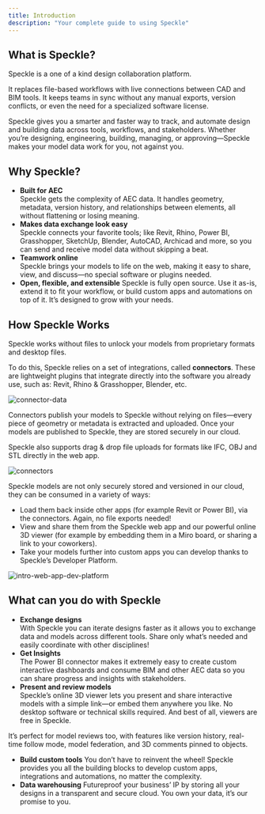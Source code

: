 ```yaml
---
title: Introduction  
description: "Your complete guide to using Speckle"
---
```


## What is Speckle?

Speckle is a one of a kind design collaboration platform.

It replaces file-based workflows with live connections between CAD and BIM tools. It keeps teams in sync without any manual exports, version conflicts, or even the need for a specialized software license. 

Speckle gives you a smarter and faster way to track, and automate design and building data across tools, workflows, and stakeholders. Whether you’re designing, engineering, building, managing, or approving—Speckle makes your model data work for you, not against you.

## Why Speckle?

- **Built for AEC**  
Speckle gets the complexity of AEC data. It handles geometry, metadata, version history, and relationships between elements, all without flattening or losing meaning.
- **Makes data exchange look easy**  
Speckle connects your favorite tools; like Revit, Rhino, Power BI, Grasshopper, SketchUp, Blender, AutoCAD, Archicad and more, so you can send and receive model data without skipping a beat.
- **Teamwork online**  
Speckle brings your models to life on the web, making it easy to share, view, and discuss—no special software or plugins needed.
- **Open, flexible, and extensible**
Speckle is fully open source. Use it as-is, extend it to fit your workflow, or build custom apps and automations on top of it. It’s designed to grow with your needs.


## How Speckle Works

Speckle works without files to unlock your models from proprietary formats and desktop files.

To do this, Speckle relies on a set of integrations, called **connectors**. These are lightweight plugins that integrate directly into the software you already use, such as: Revit, Rhino & Grasshopper, Blender, etc.

![connector-data](/images/introduction/intro-connector-data.png)

Connectors publish your models to Speckle without relying on files—every piece of geometry or metadata is extracted and uploaded. Once your models are published to Speckle, they are stored securely in our cloud.

Speckle also supports drag & drop file uploads for formats like IFC, OBJ and STL directly in the web app.

![connectors](/images/introduction/intro-connectors.png)

Speckle models are not only securely stored and versioned in our cloud, they can be consumed in a variety of ways:

- Load them back inside other apps (for example Revit or Power BI), via the connectors. Again, no file exports needed!
- View and share them from the Speckle web app and our powerful online 3D viewer (for example by embedding them in a Miro board, or sharing a link to your coworkers).
- Take your models further into custom apps you can develop thanks to Speckle’s Developer Platform.

![intro-web-app-dev-platform](/images/introduction/intro-web-app-dev-platform.png)

## What can you do with Speckle

- **Exchange designs**  
With Speckle you can iterate designs faster as it allows you to exchange data and models across different tools. Share only what’s needed and easily coordinate with other disciplines!
- **Get Insights**  
The Power BI connector makes it extremely easy to create custom interactive dashboards and consume BIM and other AEC data so you can share progress and insights with stakeholders.
- **Present and review models**  
Speckle’s online 3D viewer lets you present and share interactive models with a simple link—or embed them anywhere you like. No desktop software or technical skills required. And best of all, viewers are free in Speckle.

It’s perfect for model reviews too, with features like version history, real-time follow mode, model federation, and 3D comments pinned to objects.
- **Build custom tools**
You don’t have to reinvent the wheel! Speckle provides you all the building blocks to develop custom apps, integrations and automations, no matter the complexity.
- **Data warehousing**
Futureproof your business’ IP by storing all your designs in a transparent and secure cloud. You own your data, it’s our promise to you.